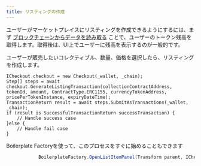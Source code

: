 ```yaml
---
title: リスティングの作成
---
```


ユーザーがマーケットプレイスにリスティングを作成できるようにするには、まず [ブロックチェーンからデータを読み取る](/sdk/unity/power/read-from-blockchain) ことで、ユーザーのトークン残高を取得します。取得後は、UI上でユーザーに残高を表示するのが一般的です。

ユーザーが販売したいコレクティブル、数量、価格を選択したら、リスティングを作成します。

```
ICheckout checkout = new Checkout(_wallet, _chain);
Step[] steps = await checkout.GenerateListingTransaction(collectionContractAddress, tokenId, amount, ContractType.ERC1155, currencyTokenAddress, pricePerTokenInstance, expiryDateTime);
TransactionReturn result = await steps.SubmitAsTransactions(_wallet, _chain);
if (result is SuccessfulTransactionReturn successTransaction) {
    // Handle success case
}else {
    // Handle fail case
}
```

Boilerplate Factoryを使って、このプロセスをすぐに始めることもできます

```csharp
            BoilerplateFactory.OpenListItemPanel(Transform parent, ICheckout checkout, TokenBalance item, Action onClose = null)
```